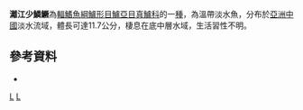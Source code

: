 {{Speciesbox
| taxon = Coreoperca loona
| binomial_authority = [[Wu|Wu]], 1939
| status = NE
| status_system = IUCN3.1
| synonyms = *''Siniperca loona'', <small>Wu, 1939</small>
}}

'''灕江少鱗鱖'''為[[輻鰭魚綱|輻鰭魚綱]][[鱸形目|鱸形目]][[鱸亞目|鱸亞目]][[真鱸科|真鱸科]]的一[[種|種]]，為溫帶淡水魚，分布於[[亞洲|亞洲]][[中國|中國]]淡水流域，體長可達11.7公分，棲息在底中層水域，生活習性不明。

==參考資料==
*{{FishBase_species|genus=Coreoperca|species=loona|year=2016|month=8}}

{{魚類小作品}}

{{Taxonbar}}
[[Category:_1939年描述的鱼类|L]]
[[Category:少鱗鱖屬|L]]